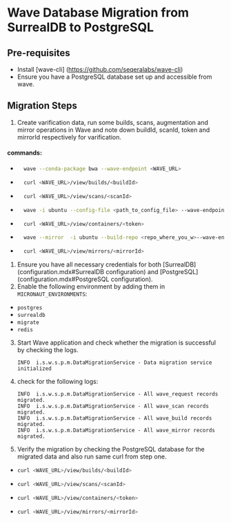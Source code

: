 # Wave Database Migration from SurrealDB to PostgreSQL

## Pre-requisites
- Install [wave-cli] (https://github.com/seqeralabs/wave-cli)
- Ensure you have a PostgreSQL database set up and accessible from wave.

## Migration Steps
1. Create varification data, run some builds, scans, augmentation and mirror operations in Wave and note down buildId, scanId, token and mirrorId respectively for varification.
#### commands:
- ```bash
    wave --conda-package bwa --wave-endpoint <WAVE_URL>
    ```
- ```bash
    curl <WAVE_URL>/view/builds/<buildId>
    ```
- ```bash
    curl <WAVE_URL>/view/scans/<scanId>
    ```
- ```bash
    wave -i ubuntu --config-file <path_to_config_file> --wave-endpoint <WAVE_URL>
    ```
- ```bash
    curl <WAVE_URL>/view/containers/<token>
    ```
- ```bash
    wave --mirror  -i ubuntu --build-repo <repo_where_you_w>--wave-endpoint <WAVE_URL>
    ```
- ```bash
    curl <WAVE_URL>/view/mirrors/<mirrorId>
    ```
1. Ensure you have all necessary credentials for both [SurrealDB](configuration.mdx#SurrealDB configuration) and [PostgreSQL](configuration.mdx#PostgreSQL configuration).
2. Enable the following environment by adding them in `MICRONAUT_ENVIRONMENTS`:
  - `postgres`
  - `surrealdb`
  - `migrate`
  - `redis`
3. Start Wave application and check whether the migration is successful by checking the logs.
   ```
   INFO  i.s.w.s.p.m.DataMigrationService - Data migration service initialized
   ```
4. check for the following logs:
   ```
   INFO  i.s.w.s.p.m.DataMigrationService - All wave_request records migrated.
   INFO  i.s.w.s.p.m.DataMigrationService - All wave_scan records migrated.
   INFO  i.s.w.s.p.m.DataMigrationService - All wave_build records migrated.
   INFO  i.s.w.s.p.m.DataMigrationService - All wave_mirror records migrated.
   ```
5. Verify the migration by checking the PostgreSQL database for the migrated data and also run same curl from step one.
- ```bash
  curl <WAVE_URL>/view/builds/<buildId>
    ```
- ```bash
  curl <WAVE_URL>/view/scans/<scanId>
    ```
- ```bash
  curl <WAVE_URL>/view/containers/<token>
    ```
- ```bash
  curl <WAVE_URL>/view/mirrors/<mirrorId>
    ```

